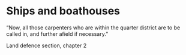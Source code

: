 # Ships and boathouses

“Now, all those carpenters who are within the quarter district are to be called in, and further afield if necessary.”

Land defence section, chapter 2
